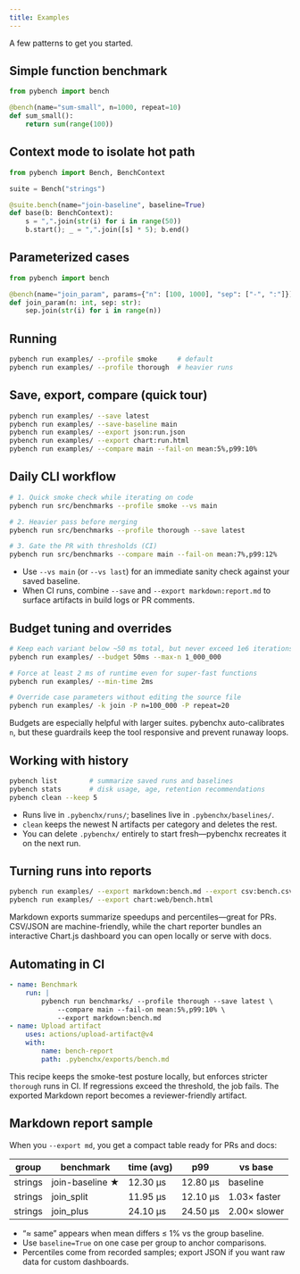 ```yaml
---
title: Examples
---
```


A few patterns to get you started.

## Simple function benchmark

```python
from pybench import bench

@bench(name="sum-small", n=1000, repeat=10)
def sum_small():
    return sum(range(100))
```

## Context mode to isolate hot path

```python
from pybench import Bench, BenchContext

suite = Bench("strings")

@suite.bench(name="join-baseline", baseline=True)
def base(b: BenchContext):
    s = ",".join(str(i) for i in range(50))
    b.start(); _ = ",".join([s] * 5); b.end()
```

## Parameterized cases

```python
from pybench import bench

@bench(name="join_param", params={"n": [100, 1000], "sep": ["-", ":"]})
def join_param(n: int, sep: str):
    sep.join(str(i) for i in range(n))
```

## Running

```bash
pybench run examples/ --profile smoke     # default
pybench run examples/ --profile thorough  # heavier runs
```

## Save, export, compare (quick tour)

```bash
pybench run examples/ --save latest
pybench run examples/ --save-baseline main
pybench run examples/ --export json:run.json
pybench run examples/ --export chart:run.html
pybench run examples/ --compare main --fail-on mean:5%,p99:10%
```

## Daily CLI workflow

```bash
# 1. Quick smoke check while iterating on code
pybench run src/benchmarks --profile smoke --vs main

# 2. Heavier pass before merging
pybench run src/benchmarks --profile thorough --save latest

# 3. Gate the PR with thresholds (CI)
pybench run src/benchmarks --compare main --fail-on mean:7%,p99:12%
```

- Use `--vs main` (or `--vs last`) for an immediate sanity check against your saved baseline.
- When CI runs, combine `--save` and `--export markdown:report.md` to surface artifacts in build logs or PR comments.

## Budget tuning and overrides

```bash
# Keep each variant below ~50 ms total, but never exceed 1e6 iterations
pybench run examples/ --budget 50ms --max-n 1_000_000

# Force at least 2 ms of runtime even for super-fast functions
pybench run examples/ --min-time 2ms

# Override case parameters without editing the source file
pybench run examples/ -k join -P n=100_000 -P repeat=20
```

Budgets are especially helpful with larger suites. pybenchx auto-calibrates `n`, but these guardrails keep the tool responsive and prevent runaway loops.

## Working with history

```bash
pybench list        # summarize saved runs and baselines
pybench stats       # disk usage, age, retention recommendations
pybench clean --keep 5
```

- Runs live in `.pybenchx/runs/`; baselines live in `.pybenchx/baselines/`.
- `clean` keeps the newest N artifacts per category and deletes the rest.
- You can delete `.pybenchx/` entirely to start fresh—pybenchx recreates it on the next run.

## Turning runs into reports

```bash
pybench run examples/ --export markdown:bench.md --export csv:bench.csv
pybench run examples/ --export chart:web/bench.html
```

Markdown exports summarize speedups and percentiles—great for PRs. CSV/JSON are machine-friendly, while the chart reporter bundles an interactive Chart.js dashboard you can open locally or serve with docs.

## Automating in CI

```yaml
- name: Benchmark
    run: |
        pybench run benchmarks/ --profile thorough --save latest \
            --compare main --fail-on mean:5%,p99:10% \
            --export markdown:bench.md
- name: Upload artifact
    uses: actions/upload-artifact@v4
    with:
        name: bench-report
        path: .pybenchx/exports/bench.md
```

This recipe keeps the smoke-test posture locally, but enforces stricter `thorough` runs in CI. If regressions exceed the threshold, the job fails. The exported Markdown report becomes a reviewer-friendly artifact.

## Markdown report sample

When you `--export md`, you get a compact table ready for PRs and docs:

| group   | benchmark             | time (avg) | p99      | vs base        |
| ---     | ---                   | ---        | ---      | ---            |
| strings | join-baseline  ★      | 12.30 µs   | 12.80 µs | baseline       |
| strings | join_split            | 11.95 µs   | 12.10 µs | 1.03× faster   |
| strings | join_plus             | 24.10 µs   | 24.50 µs | 2.00× slower   |

- “≈ same” appears when mean differs ≤ 1% vs the group baseline.
- Use `baseline=True` on one case per group to anchor comparisons.
- Percentiles come from recorded samples; export JSON if you want raw data for custom dashboards.
